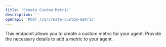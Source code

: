 ```yaml
---
title: 'Create Custom Metric'
description: ''
openapi: 'POST /v1/create-custom-metric'
---
```


This endpoint allows you to create a custom metric for your agent. Provide the necessary details to add a metric to your agent.
